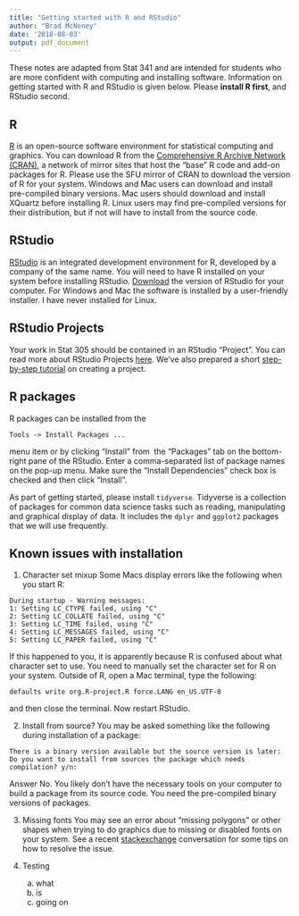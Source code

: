 ```yaml
---
title: "Getting started with R and RStudio"
author: "Brad McNeney"
date: '2018-08-03'
output: pdf_document
---
```



These notes are adapted from Stat 341 and are intended for students who are more confident with computing and installing software. Information on getting started with R and RStudio is given below. Please **install R first**, and RStudio second.

## R

[R](http://www.r-project.org) is an open-source software environment for statistical computing and graphics. You can download R from the [Comprehensive R Archive Network (CRAN)](http://cran.r-project.org), a network of mirror sites that host the "base" R code and add-on packages for R. Please use the SFU mirror of CRAN to download the version of R for your system. Windows and Mac users can download and install pre-compiled binary versions. Mac users should download and install XQuartz before installing R. Linux users may find pre-compiled versions for their distribution, but if not will have to install from the source code.

## RStudio

[RStudio](http://www.rstudio.com_) is an integrated development environment for R, developed by a company of the same name. You will need to have R installed on your system before installing RStudio. [Download](https://www.rstudio.com/products/rstudio/download/) the version of RStudio for your computer. For Windows and Mac the software is installed by a user-friendly installer. I have never installed for Linux.

## RStudio Projects

Your work in Stat 305 should be contained in an RStudio "Project". You can read more about RStudio Projects [here](https://support.rstudio.com/hc/en-us/articles/200526207-Using-Projects). We've also prepared a short [step-by-step tutorial](https://github.com/SFUStatgen/RforStat2/blob/master/Tutorials/CreateProjRStudio/createProj.pdf)
on creating a project.

## R packages

R packages can be installed from the
```
Tools -> Install Packages ...
```
menu item or by clicking "Install" from  the "Packages" tab on the bottom-right pane of the RStudio. Enter a comma-separated list of package names on the pop-up menu. Make sure the "Install Dependencies" check box is checked and then click "Install".

As part of getting started, please install
`tidyverse`. Tidyverse is a collection of packages for 
common data science tasks such as reading, manipulating
and graphical display of data. It includes the 
`dplyr` and `ggplot2` packages that we will use frequently.


## Known issues with installation

1. Character set mixup
Some Macs display errors like the following when you start R:
```
During startup - Warning messages:
1: Setting LC_CTYPE failed, using "C" 
2: Setting LC_COLLATE failed, using "C" 
3: Setting LC_TIME failed, using "C" 
4: Setting LC_MESSAGES failed, using "C" 
5: Setting LC_PAPER failed, using "C"
```
If this happened to you, it is apparently because R is confused about what character set to use. You need to manually set the character set for R on your system. Outside of R, open a Mac terminal, type the following:
```
defaults write org.R-project.R force.LANG en_US.UTF-8
```
and then close the terminal. Now restart RStudio.

2. Install from source?
You may be asked something like the following during installation of a package:
```
There is a binary version available but the source version is later: 
Do you want to install from sources the package which needs compilation? y/n: 
```
Answer No. You likely don't have the necessary tools on your computer to build a package from its source code. You need the pre-compiled binary versions of packages.

3. Missing fonts
You may see an error about "missing polygons" or other shapes when trying to do graphics due to missing or disabled fonts on your system. See a recent [stackexchange](http://stackoverflow.com/questions/10581440/error-in-grid-calll-textbounds-as-graphicsannotxlabel-xx-xy-polygon) conversation for some tips on how to resolve the issue.

4. Testing
    (a) what
    (b) is
    (c) going on 
